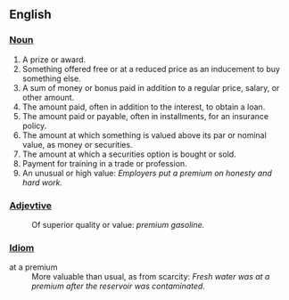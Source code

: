 == English ==

=== [[Noun]] ===
# A prize or award. 
# Something offered free or at a reduced price as an inducement to buy something else. 
# A sum of money or bonus paid in addition to a regular price, salary, or other amount. 
# The amount paid, often in addition to the interest, to obtain a loan. 
# The amount paid or payable, often in installments, for an insurance policy. 
# The amount at which something is valued above its par or nominal value, as money or securities. 
# The amount at which a securities option is bought or sold. 
# Payment for training in a trade or profession. 
# An unusual or high value: ''Employers put a premium on honesty and hard work.''

=== [[Adjevtive]] ===
: Of superior quality or value: ''premium gasoline.''

=== [[Idiom]] ===
; at a premium
: More valuable than usual, as from scarcity: ''Fresh water was at a premium after the reservoir was contaminated.''
